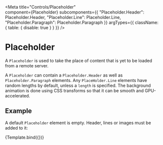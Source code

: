 
<Meta
  title="Controls/Placeholder"  
  component={Placeholder}
  subcomponents={{ "Placeholder.Header": Placeholder.Header, "Placeholder.Line": Placeholder.Line, "Placeholder.Paragraph": Placeholder.Paragraph }}
  argTypes={{
    className: { table: { disable: true } }
  }}
/>

  <div>
    <Placeholder {...args}>
      <Placeholder.Header image>
        <Placeholder.Line tall/>
        <Placeholder.Line tall/>
      </Placeholder.Header>
      <Placeholder.Paragraph>
        <Placeholder.Line/>
        <Placeholder.Line/>
        <Placeholder.Line/>
        <Placeholder.Line/>
      </Placeholder.Paragraph>
      <Placeholder.Paragraph>
        <Placeholder.Line/>
        <Placeholder.Line/>
        <Placeholder.Line/>
        <Placeholder.Line/>
      </Placeholder.Paragraph>                
    </Placeholder>
    <Divider hidden section/>
    <Flex.Columns count={3}>
          <Segment raised>
            <Placeholder>
              <Placeholder.Header image>
                <Placeholder.Line tall length="long"/>
                <Placeholder.Line tall length="medium"/>
              </Placeholder.Header>                        
              <Placeholder.Paragraph>
                <Placeholder.Line  length="medium"/>
                <Placeholder.Line  length="short"/>
              </Placeholder.Paragraph>                             
            </Placeholder>
          </Segment>
          <Segment raised>
            <Placeholder>
              <Placeholder.Header image>
                <Placeholder.Line tall length="long"/>
                <Placeholder.Line tall length="medium"/>
              </Placeholder.Header>                        
              <Placeholder.Paragraph>
                <Placeholder.Line  length="medium"/>
                <Placeholder.Line  length="short"/>
              </Placeholder.Paragraph>                             
            </Placeholder>
          </Segment>
          <Segment raised>
            <Placeholder>
              <Placeholder.Header image>
                <Placeholder.Line tall length="long"/>
                <Placeholder.Line tall length="medium"/>
              </Placeholder.Header>                        
              <Placeholder.Paragraph>
                <Placeholder.Line  length="medium"/>
                <Placeholder.Line  length="short"/>
              </Placeholder.Paragraph>                             
            </Placeholder>
          </Segment>
    </Flex.Columns>
  </div>


# Placeholder

A `Placeholder` is used to take the place of content that is yet to be loaded 
from a remote server.

A `Placeholder` can contain a `Placeholder.Header` as well as `Placeholder.Paragraph` elements. 
Any `PlaceHolder.Line` elements have random lengths by default, unless a `length` is specified. 
The background animation is done using CSS transforms so that it can be smooth and GPU-accelerated.

<ArgsTable of={Placeholder}/>

## Example

A default `Placeholder` element is empty. Header, lines or images must be added to it:

<Canvas>
  <Story
    name="Properties"
    args={{ }}>
    {Template.bind({})}
  </Story>
</Canvas>
